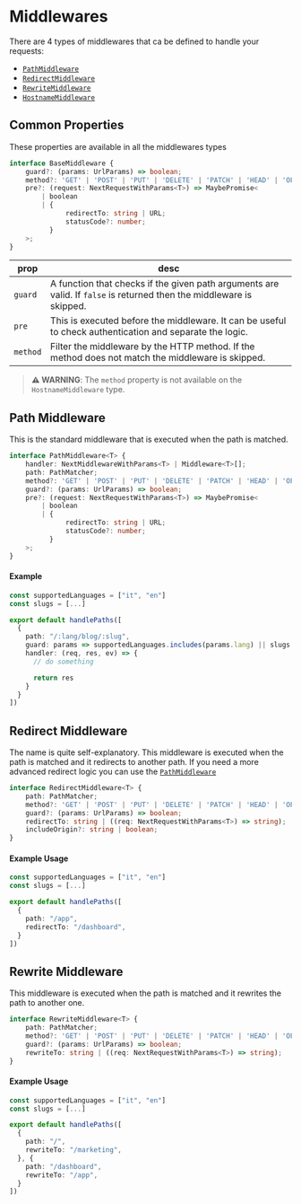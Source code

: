 # Middlewares
There are 4 types of middlewares that ca be defined to handle your requests:

- [`PathMiddleware`](#path-middleware)
- [`RedirectMiddleware`](#redirect-middleware)
- [`RewriteMiddleware`](#rewrite-middleware)
- [`HostnameMiddleware`](/guide/hostname-checks)

## Common Properties 
These properties are available in all the middlewares types

```ts 
interface BaseMiddleware {
    guard?: (params: UrlParams) => boolean;
    method?: 'GET' | 'POST' | 'PUT' | 'DELETE' | 'PATCH' | 'HEAD' | 'OPTIONS';
    pre?: (request: NextRequestWithParams<T>) => MaybePromise<
        | boolean
        | {
              redirectTo: string | URL;
              statusCode?: number;
          }
    >;
}
```

| prop | desc |
| ---- | ---- |
| `guard` | A function that checks if the given path arguments are valid. If `false` is returned then the middleware is skipped. |
| `pre` | This is executed before the middleware. It can be useful to check authentication and separate the logic.
| `method` | Filter the middleware by the HTTP method. If the method does not match the middleware is skipped. |

> **⚠️ WARNING**: The `method` property is not available on the `HostnameMiddleware` type.


## Path Middleware
This is the standard middleware that is executed when the path is matched. 

```ts 
interface PathMiddleware<T> {
    handler: NextMiddlewareWithParams<T> | Middleware<T>[];
    path: PathMatcher;
    method?: 'GET' | 'POST' | 'PUT' | 'DELETE' | 'PATCH' | 'HEAD' | 'OPTIONS';
    guard?: (params: UrlParams) => boolean;
    pre?: (request: NextRequestWithParams<T>) => MaybePromise<
        | boolean
        | {
              redirectTo: string | URL;
              statusCode?: number;
          }
    >;
}
```

#### Example 

```ts filename="middleware.ts" copy showLineNumbers
const supportedLanguages = ["it", "en"]
const slugs = [...]

export default handlePaths([
  {
    path: "/:lang/blog/:slug",
    guard: params => supportedLanguages.includes(params.lang) || slugs.includes(params.slug),
    handler: (req, res, ev) => {
      // do something

      return res
    } 
  }
])
```


## Redirect Middleware
The name is quite self-explanatory. This middleware is executed when the path is matched and it redirects to another path.
If you need a more advanced redirect logic you can use the [`PathMiddleware`](#path-middleware) 

```ts 
interface RedirectMiddleware<T> {
    path: PathMatcher;
    method?: 'GET' | 'POST' | 'PUT' | 'DELETE' | 'PATCH' | 'HEAD' | 'OPTIONS';
    guard?: (params: UrlParams) => boolean;
    redirectTo: string | ((req: NextRequestWithParams<T>) => string);
    includeOrigin?: string | boolean;
}
```

#### Example Usage

```ts filename="middleware.ts" copy showLineNumbers
const supportedLanguages = ["it", "en"]
const slugs = [...]

export default handlePaths([
  {
    path: "/app",
    redirectTo: "/dashboard",
  }
])
```


## Rewrite Middleware
This middleware is executed when the path is matched and it rewrites the path to another one. 


```ts 
interface RewriteMiddleware<T> {
    path: PathMatcher;
    method?: 'GET' | 'POST' | 'PUT' | 'DELETE' | 'PATCH' | 'HEAD' | 'OPTIONS';
    guard?: (params: UrlParams) => boolean;
    rewriteTo: string | ((req: NextRequestWithParams<T>) => string);
}
```

#### Example Usage

```ts filename="middleware.ts" copy showLineNumbers
const supportedLanguages = ["it", "en"]
const slugs = [...]

export default handlePaths([
  {
    path: "/",
    rewriteTo: "/marketing",
  }, {
    path: "/dashboard",
    rewriteTo: "/app",
  }
])
```
